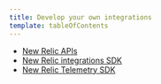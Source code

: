 ```yaml
---
title: Develop your own integrations
template: tableOfContents
---
```


* [New Relic APIs](/docs/full-stack-observability/instrument-everything/develop-your-own-integrations/new-relic-apis)
* [New Relic integrations SDK](/docs/full-stack-observability/instrument-everything/develop-your-own-integrations/new-relic-integrations-sdk)
* [New Relic Telemetry SDK](/docs/full-stack-observability/instrument-everything/develop-your-own-integrations/new-relic-telemetry-sdk)
